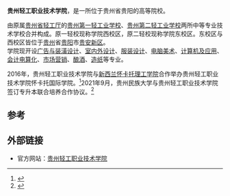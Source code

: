 '''贵州轻工职业技术学院'''，是一所位于贵州省贵阳的高等院校。

由原属[[贵州省轻工厅|贵州省轻工厅]]的[[贵州第一轻工业学校|贵州第一轻工业学校]]、[[贵州第二轻工业学校|贵州第二轻工业学校]]两所中等专业技术学校合并构成。原一轻校现称学院西校区，原二轻校现称学院东校区。东校区与西校区皆位于[[贵州|贵州]]省[[贵阳|贵阳]]市[[贵安新区|贵安新区]]。<br/>学院现开设[[广告与装潢设计|广告与装潢设计]]、[[室内外设计|室内外设计]]、[[服装设计|服装设计]]、[[电脑美术|电脑美术]]、[[计算机及应用|计算机及应用]]、[[会计电算化|会计电算化]]、[[市场营销|市场营销]]、[[酿酒|酿酒]]、[[造纸|造纸]]等专业。

2016年，贵州轻工职业技术学院与[[新西兰怀卡托理工学院|新西兰怀卡托理工学院]]合作举办贵州轻工职业技术学院怀卡托国际学院。<ref name=":0">{{cite news |title=贵州省设立贵州轻工职业技术学院怀卡托国际学院-新华网 |url=http://www.xinhuanet.com/politics/2016-06/16/c_129067711.htm |accessdate=2021-10-07 |work=新华网}}</ref>2021年9月，贵州民族大学与贵州轻工职业技术学院签订专升本联合培养合作协议。<ref name=":1">{{cite news |title=贵州民族大学与贵州轻工职业技术学院签订专升本联合培养合作协议 |url=https://baijiahao.baidu.com/s?id=1710502196891696518&wfr=spider&for=pc |accessdate=2021-10-07 |work=天眼新闻}}</ref>

==参考==
{{reflist}}
== 外部链接 ==
*官方网站：[http://www.gzqy.cn 贵州轻工职业技术学院] {{Wayback|url=http://www.gzqy.cn/ |date=20190331065341 }}

{{Seni-stub}}
{{贵州高等院校}}